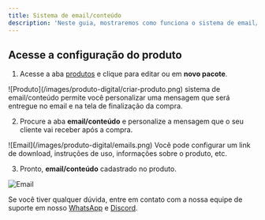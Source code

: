 ```yaml
---
title: Sistema de email/conteúdo
description: 'Neste guia, mostraremos como funciona o sistema de email/conteúdo.'
---
```


## Acesse a configuração do produto

1. Acesse a aba [produtos](https://app.centralcart.com.br/packages) e clique para editar ou em **novo pacote**.
<Frame>
  ![Produto](/images/produto-digital/criar-produto.png)
</Frame>

<Note> 
sistema de email/conteúdo permite você personalizar uma mensagem que será entregue no email e na tela de finalização da compra.
</Note>

2. Procure a aba **email/conteúdo** e personalize a mensagem que o seu cliente vai receber após a compra. 
<Frame>
  ![Email](/images/produto-digital/emails.png)
</Frame>

<Info>
Você pode configurar um link de download, instruções de uso, informações sobre o produto, etc.
</Info>

3. Pronto, **email/conteúdo** cadastrado no produto. 
<Frame>

  ![Email](/images/produto-digital/pedido-concluido.png)
</Frame>

<Check>Se você tiver qualquer dúvida, entre em contato com a nossa equipe de suporte
em nosso [WhatsApp](https://api.whatsapp.com/send/?phone=5515992647447&text=Ol%C3%A1%2C+tenho+d%C3%BAvidas+sobre+a+CentralCart&type=phone_number&app_absent=0) 
e [Discord](https://centralcart.com.br/discord).</Check>
